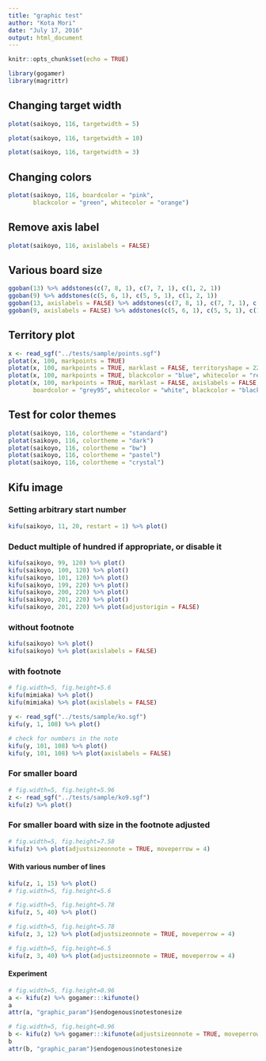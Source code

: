 ```yaml
---
title: "graphic test"
author: "Kota Mori"
date: "July 17, 2016"
output: html_document
---
```


```r
knitr::opts_chunk$set(echo = TRUE)
```


```r
library(gogamer)
library(magrittr)
```


## Changing target width
```r
plotat(saikoyo, 116, targetwidth = 5)
```

```r
plotat(saikoyo, 116, targetwidth = 10)
```

```r
plotat(saikoyo, 116, targetwidth = 3)
```


## Changing colors
```r
plotat(saikoyo, 116, boardcolor = "pink",
       blackcolor = "green", whitecolor = "orange")
```


## Remove axis label
```r
plotat(saikoyo, 116, axislabels = FALSE)
```


## Various board size
```r
ggoban(13) %>% addstones(c(7, 8, 1), c(7, 7, 1), c(1, 2, 1))
ggoban(9) %>% addstones(c(5, 6, 1), c(5, 5, 1), c(1, 2, 1))
ggoban(13, axislabels = FALSE) %>% addstones(c(7, 8, 1), c(7, 7, 1), c(1, 2, 1))
ggoban(9, axislabels = FALSE) %>% addstones(c(5, 6, 1), c(5, 5, 1), c(1, 2, 1))
```


## Territory plot
```r
x <- read_sgf("../tests/sample/points.sgf")
plotat(x, 100, markpoints = TRUE)
plotat(x, 100, markpoints = TRUE, marklast = FALSE, territoryshape = 22)
plotat(x, 100, markpoints = TRUE, blackcolor = "blue", whitecolor = "red")
plotat(x, 100, markpoints = TRUE, marklast = FALSE, axislabels = FALSE,
       boardcolor = "grey95", whitecolor = "white", blackcolor = "black")
```

## Test for color themes
```r
plotat(saikoyo, 116, colortheme = "standard")
plotat(saikoyo, 116, colortheme = "dark")
plotat(saikoyo, 116, colortheme = "bw")
plotat(saikoyo, 116, colortheme = "pastel")
plotat(saikoyo, 116, colortheme = "crystal")
```


## Kifu image

### Setting arbitrary start number
```r
kifu(saikoyo, 11, 20, restart = 1) %>% plot()
```

### Deduct multiple of hundred if appropriate, or disable it
```r
kifu(saikoyo, 99, 120) %>% plot()
kifu(saikoyo, 100, 120) %>% plot()
kifu(saikoyo, 101, 120) %>% plot()
kifu(saikoyo, 199, 220) %>% plot()
kifu(saikoyo, 200, 220) %>% plot()
kifu(saikoyo, 201, 220) %>% plot()
kifu(saikoyo, 201, 220) %>% plot(adjustorigin = FALSE)
```



### without footnote
```r
kifu(saikoyo) %>% plot()
kifu(saikoyo) %>% plot(axislabels = FALSE)
```


### with footnote
```r
# fig.width=5, fig.height=5.6
kifu(mimiaka) %>% plot()
kifu(mimiaka) %>% plot(axislabels = FALSE)
```

```r
y <- read_sgf("../tests/sample/ko.sgf")
kifu(y, 1, 108) %>% plot()
```

```r
# check for numbers in the note
kifu(y, 101, 108) %>% plot()
kifu(y, 101, 108) %>% plot(axislabels = FALSE)
```


### For smaller board
```r
# fig.width=5, fig.height=5.96
z <- read_sgf("../tests/sample/ko9.sgf")
kifu(z) %>% plot()
```


### For smaller board with size in the footnote adjusted
```r
# fig.width=5, fig.height=7.58
kifu(z) %>% plot(adjustsizeonnote = TRUE, moveperrow = 4)
```


#### With various number of lines
```r
kifu(z, 1, 15) %>% plot()
# fig.width=5, fig.height=5.6
```

```r
# fig.width=5, fig.height=5.78
kifu(z, 5, 40) %>% plot()
```

```r
# fig.width=5, fig.height=5.78
kifu(z, 3, 12) %>% plot(adjustsizeonnote = TRUE, moveperrow = 4)
```

```r
# fig.width=5, fig.height=6.5
kifu(z, 3, 40) %>% plot(adjustsizeonnote = TRUE, moveperrow = 4)
```


#### Experiment
```r
# fig.width=5, fig.height=0.96
a <- kifu(z) %>% gogamer:::kifunote()
a
attr(a, "graphic_param")$endogenous$notestonesize
```

```r
# fig.width=5, fig.height=0.96
b <- kifu(z) %>% gogamer:::kifunote(adjustsizeonnote = TRUE, moveperrow = 4)
b
attr(b, "graphic_param")$endogenous$notestonesize
```
